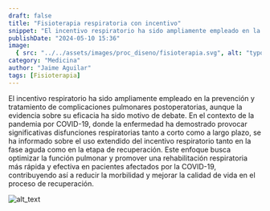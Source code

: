 ```yaml
---
draft: false
title: "Fisioterapia respiratoria con incentivo"
snippet: "El incentivo respiratorio ha sido ampliamente empleado en la prevención y tratamiento de complicaciones pulmonares postoperatorias, aunque la evidencia sobre su eficacia ha sido motivo de debate."
publishDate: "2024-05-10 15:36"
image:
  { src: "../../assets/images/proc_diseno/fisioterapia.svg", alt: "typography" }
category: "Medicina"
author: "Jaime Aguilar"
tags: [Fisioterapia]
---
```


El incentivo respiratorio ha sido ampliamente empleado en la prevención y tratamiento de complicaciones pulmonares postoperatorias, aunque la evidencia sobre su eficacia ha sido motivo de debate. En el contexto de la pandemia por COVID-19, donde la enfermedad ha demostrado provocar significativas disfunciones respiratorias tanto a corto como a largo plazo, se ha informado sobre el uso extendido del incentivo respiratorio tanto en la fase aguda como en la etapa de recuperación. Este enfoque busca optimizar la función pulmonar y promover una rehabilitación respiratoria más rápida y efectiva en pacientes afectados por la COVID-19, contribuyendo así a reducir la morbilidad y mejorar la calidad de vida en el proceso de recuperación.

![alt_text](/Blog/ProdDesign/Fisioterapiarespiratoriaconincentivo/image3.png "image_fisioterapia")
